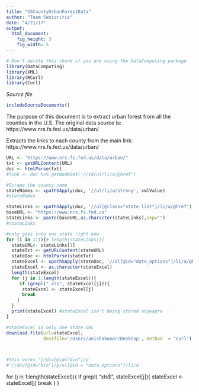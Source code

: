 ```yaml
---
title: "USCountyUrbanForestData"
author: "Team Senioritis"
date: "4/21/17"
output: 
  html_document:
    fig_height: 3
    fig_width: 5 
---
```

<!-- Don't edit in between this line and the one below -->
```r
# Don't delete this chunk if you are using the DataComputing package
library(DataComputing)
library(XML)
library(RCurl)
library(Curl)
```
*Source file* 
```r
includeSourceDocuments()
```
<!-- Don't edit the material above this line -->

The purpose of this document is to extract urban forest from all the counties in the U.S.
The original data source is:
https://www.nrs.fs.fed.us/data/urban/ 

Extracts the links to each county from the main link:
https://www.nrs.fs.fed.us/data/urban/
```r

URL <- "https://www.nrs.fs.fed.us/data/urban/"
txt <- getURLContent(URL)
doc <- htmlParse(txt)
#link <- doc %>% getNodeSet('//td/ul/li/a/@href')

#Scrape the county name
stateNames <- xpathSApply(doc, '//ul/li/a/strong', xmlValue)
#stateNames

stateLinks <- xpathSApply(doc, '//ul[@class="state_list"]/li/a/@href')
baseURL <- "https://www.nrs.fs.fed.us"
stateLinks <- paste(baseURL,as.character(stateLinks),sep="")
#stateLinks

#only goes into one state right now
for (i in 1:1){# length(stateLinks)){
  stateURL<- stateLinks[1]
  stateTxt <- getURLContent(stateURL)
  stateDoc <- htmlParse(stateTxt)
  stateExcel <- xpathSApply(stateDoc, '//ol[@id="data_options"]/li/a/@href')
  stateExcel <- as.character(stateExcel)
  length(stateExcel)
  for (j in 1:length(stateExcel)){
     if (grepl(".xls", stateExcel[j])){
      stateExcel <- stateExcel[j]
      break 
    }
  }
  print(stateExcel) #stateExcel isn't being stored anywayre
}

#stateExcel is only one state URL 
download.file(url=stateExcel,
              destfile='/Users/anishakumar/Desktop', method  = "curl")

  

#this works '//div[@id="bio"]/p'
#'//div[@id="bio"]/p/ol[@id = "data_options"]/li/a'
```
for (j in 1:length(stateExcel)){
    if grepl( "xls$", stateExcel[j]){ 
      stateExcel <- stateExcel[j]
      break
    }
  }

